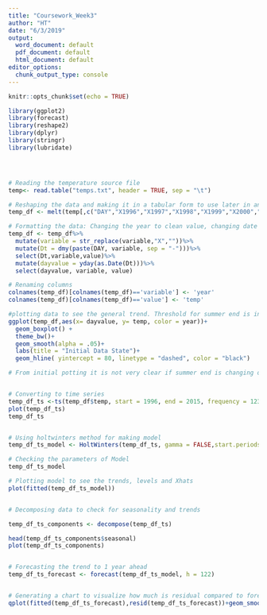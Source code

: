 ---
title: "Coursework_Week3"
author: "HT"
date: "6/3/2019"
output:
  word_document: default
  pdf_document: default
  html_document: default
editor_options:
  chunk_output_type: console
---

```{r setup, include=FALSE}
knitr::opts_chunk$set(echo = TRUE)
```

```{r}
library(ggplot2)
library(forecast)
library(reshape2)
library(dplyr)
library(stringr)
library(lubridate)




# Reading the temperature source file
temp<- read.table("temps.txt", header = TRUE, sep = "\t")

# Reshaping the data and making it in a tabular form to use later in analysis
temp_df <- melt(temp[,c("DAY","X1996","X1997","X1998","X1999","X2000","X2001","X2002","X2003","X2004","X2005","X2006","X2007","X2008","X2009","X2010","X2011","X2012","X2013","X2014","X2015")])

# Formatting the data: Changing the year to clean value, changing date to a proper date format, using that to calculate the day of year, as otherwise time series was converting date to a very big continous number
temp_df <- temp_df%>%
  mutate(variable = str_replace(variable,"X",""))%>%
  mutate(Dt = dmy(paste(DAY, variable, sep = "-")))%>%
  select(Dt,variable,value)%>%
  mutate(dayvalue = yday(as.Date(Dt)))%>%
  select(dayvalue, variable, value)

# Renaming columns
colnames(temp_df)[colnames(temp_df)=='variable'] <- 'year'
colnames(temp_df)[colnames(temp_df)=='value'] <- 'temp'

#plotting data to see the general trend. Threshold for summer end is indicated by y intercept set to 80F.
ggplot(temp_df,aes(x= dayvalue, y= temp, color = year))+
  geom_boxplot() + 
  theme_bw()+
  geom_smooth(alpha = .05)+
  labs(title = "Initial Data State")+
  geom_hline( yintercept = 80, linetype = "dashed", color = "black")

# From initial potting it is not very clear if summer end is changing or not


# Converting to time series
temp_df_ts <-ts(temp_df$temp, start = 1996, end = 2015, frequency = 123)
plot(temp_df_ts)
temp_df_ts


# Using holtwinters method for making model
temp_df_ts_model <- HoltWinters(temp_df_ts, gamma = FALSE,start.periods = 1996)

# Checking the parameters of Model
temp_df_ts_model

# Plotting model to see the trends, levels and Xhats
plot(fitted(temp_df_ts_model))


# Decomposing data to check for seasonality and trends

temp_df_ts_components <- decompose(temp_df_ts)

head(temp_df_ts_components$seasonal)
plot(temp_df_ts_components)


# Forecasting the trend to 1 year ahead
temp_df_ts_forecast <- forecast(temp_df_ts_model, h = 122)


# Generating a chart to visualize how much is residual compared to forecasted values for given temperature
qplot(fitted(temp_df_ts_forecast),resid(temp_df_ts_forecast))+geom_smooth(method = "auto", alpha = .05) + theme_classic()


```


